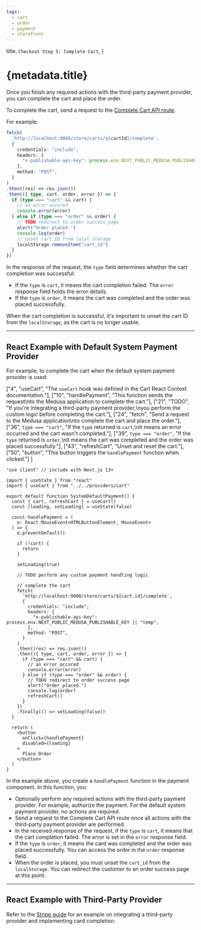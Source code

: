 ```yaml
---
tags:
  - cart
  - order
  - payment
  - storefront
---
```



  title: `Checkout Step 5: Complete Cart`,
}

# {metadata.title}

Once you finish any required actions with the third-party payment provider, you can complete the cart and place the order.

To complete the cart, send a request to the [Complete Cart API route](!api!/store#carts_postcartsidcomplete).

For example:

```ts
fetch(
  `http://localhost:9000/store/carts/${cartId}/complete`,
  {
    credentials: "include",
    headers: {
      "x-publishable-api-key": process.env.NEXT_PUBLIC_MEDUSA_PUBLISHABLE_KEY || "temp",
    },
    method: "POST",
  }
)
.then((res) => res.json())
.then(({ type, cart, order, error }) => {
  if (type === "cart" && cart) {
    // an error occured
    console.error(error)
  } else if (type === "order" && order) {
    // TODO redirect to order success page
    alert("Order placed.")
    console.log(order)
    // unset cart ID from local storage
    localStorage.removeItem("cart_id")
  }
})
```

In the response of the request, the `type` field determines whether the cart completion was successful:

- If the `type` is `cart`, it means the cart completion failed. The `error` response field holds the error details.
- If the `type` is `order`, it means the cart was completed and the order was placed successfully.

When the cart completion is successful, it's important to unset the cart ID from the `localStorage`, as the cart is no longer usable.

---

## React Example with Default System Payment Provider

For example, to complete the cart when the default system payment provider is used:

  ["4", "useCart", "The `useCart` hook was defined in the Cart React Context documentation."],
  ["10", "handlePayment", "This function sends the request\nto the Medusa application to complete the cart."],
  ["21", "TODO", "If you're integrating a third-party payment provider,\nyou perform the custom logic before completing the cart."],
  ["24", "fetch", "Send a request to the Medusa application\nto complete the cart and place the order."],
  ["36", `type === "cart"`, "If the `type` returned is `cart`,\nit means an error occurred and the cart wasn't completed."],
  ["39", `type === "order"`, "If the `type` returned is `order`,\nit means the cart was completed and the order was placed successfully."],
  ["43", "refreshCart", "Unset and reset the cart."],
  ["50", "button", "This button triggers the `handlePayment` function when clicked."]
]

```tsx highlights={highlights}
"use client" // include with Next.js 13+

import { useState } from "react"
import { useCart } from "../../providers/cart"

export default function SystemDefaultPayment() {
  const { cart, refreshCart } = useCart()
  const [loading, setLoading] = useState(false)

  const handlePayment = (
    e: React.MouseEvent<HTMLButtonElement, MouseEvent>
  ) => {
    e.preventDefault()

    if (!cart) {
      return
    }

    setLoading(true)
    
    // TODO perform any custom payment handling logic
    
    // complete the cart
    fetch(
      `http://localhost:9000/store/carts/${cart.id}/complete`,
      {
        credentials: "include",
        headers: {
          "x-publishable-api-key": process.env.NEXT_PUBLIC_MEDUSA_PUBLISHABLE_KEY || "temp",
        },
        method: "POST",
      }
    )
    .then((res) => res.json())
    .then(({ type, cart, order, error }) => {
      if (type === "cart" && cart) {
        // an error occured
        console.error(error)
      } else if (type === "order" && order) {
        // TODO redirect to order success page
        alert("Order placed.")
        console.log(order)
        refreshCart()
      }
    })
    .finally(() => setLoading(false))
  }

  return (
    <button 
      onClick={handlePayment}
      disabled={loading}
    >
      Place Order
    </button>
  )
}
```

In the example above, you create a `handlePayment` function in the payment component. In this function, you:

- Optionally perform any required actions with the third-party payment provider. For example, authorize the payment. For the default system payment provider, no actions are required.
- Send a request to the Complete Cart API route once all actions with the third-party payment provider are performed.
- In the received response of the request, if the `type` is `cart`, it means that the cart completion failed. The error is set in the `error` response field.
- If the `type` is `order`, it means the card was completed and the order was placed successfully. You can access the order in the `order` response field.
- When the order is placed, you must unset the `cart_id` from the `localStorage`. You can redirect the customer to an order success page at this point.

---

## React Example with Third-Party Provider

Refer to the [Stripe guide](../payment/stripe/page.mdx) for an example on integrating a third-party provider and implementing card completion.
